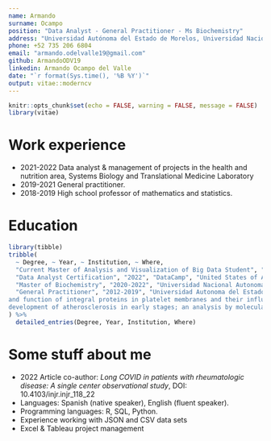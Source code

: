 ```yaml
---
name: Armando
surname: Ocampo
position: "Data Analyst - General Practitioner - Ms Biochemistry"
address: "Universidad Autónoma del Estado de Morelos, Universidad Nacional Autónoma de México"
phone: +52 735 206 6804
email: "armando.odelvalle19@gmail.com"
github: ArmandoODV19
linkedin: Armando Ocampo del Valle
date: "`r format(Sys.time(), '%B %Y')`"
output: vitae::moderncv
---
```


```r
knitr::opts_chunk$set(echo = FALSE, warning = FALSE, message = FALSE)
library(vitae)
```

# Work experience

 * 2021-2022 Data analyst & management of projects in the health and nutrition area, 
Systems Biology and Translational Medicine Laboratory
 * 2019-2021 General practitioner.
 * 2018-2019 High school professor of mathematics and statistics.
 

# Education

```r
library(tibble)
tribble(
  ~ Degree, ~ Year, ~ Institution, ~ Where,
  "Current Master of Analysis and Visualization of Big Data Student", "2022", "Universidad Internacional de la Rioja", "Mexico",
  "Data Analyst Certification", "2022", "DataCamp", "United States of America",
  "Master of Biochemistry", "2020-2022", "Universidad Nacional Autonoma de Mexico", "Morelos, Mexico",
  "General Practitioner", "2012-2019", "Universidad Autonoma del Estado de Morelos", "Obtaining degree by honorable mention for the thesis “Study of the relationship, structure, 
and function of integral proteins in platelet membranes and their influence on the 
development of atherosclerosis in early stages; an analysis by molecular dynamics. Morelos, Mexico"
) %>% 
  detailed_entries(Degree, Year, Institution, Where)
```


# Some stuff about me

 * 2022 Article co-author: *Long COVID in patients with rheumatologic disease: A single center observational study*, 
DOI: 10.4103/injr.injr_118_22
 * Languages: Spanish (native speaker), English (fluent speaker).
 * Programming languages: R, SQL, Python.
 * Experience working with JSON and CSV data sets
 * Excel & Tableau project management
